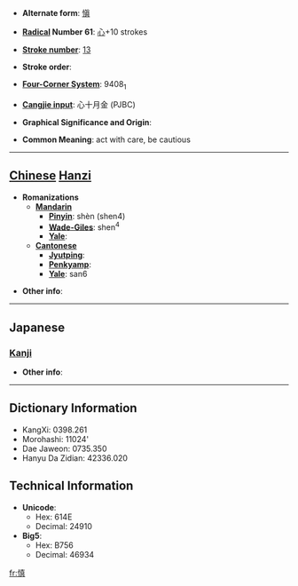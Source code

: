 * '''Alternate form''': [[愼]]

* '''[[Wiktionary:Chinese radical index| Radical]] Number 61''': [[Wiktionary:Chinese radical index 心|心]]+10 strokes

* '''[[Wiktionary:Chinese total strokes index|Stroke number]]''': [[Wiktionary:Chinese total strokes index 13|13]]

* '''Stroke order''': 

* '''[[Wiktionary:Chinese four corner index|Four-Corner System]]''': 9408<sub>1</sub>

* '''[[Wiktionary:Chinese Cangjie index|Cangjie input]]''': 心十月金 (PJBC)

* '''Graphical Significance and Origin''': 

* '''Common Meaning''': act with care, be cautious

----

== [[Chinese]] [[Hanzi]] ==

* '''Romanizations'''
** '''[[Mandarin]]'''
*** '''[[Pinyin]]''': shèn (shen4)
*** '''[[Wade-Giles]]''': shen<sup>4</sup>
*** '''[[Yale]]''': 
** '''[[Cantonese]]'''
*** '''[[Jyutping]]''':
*** '''[[Penkyamp]]''': 
*** '''[[Yale]]''': san6

* '''Other info''': 

----

==Japanese==
===[[Kanji]]===
{{kanji|on readings=[[しん]] (shin)
|kun readings=[[つつしむ]] (tsutsushimu), [[つつしみ]] (tsutsushimi)
}}

* '''Other info''':  

----

== Dictionary Information ==

* KangXi: 0398.261
* Morohashi: 11024'
* Dae Jaweon: 0735.350
* Hanyu Da Zidian: 42336.020

== Technical Information ==

* '''Unicode''':
** Hex: 614E
** Decimal: 24910
* '''Big5''':
** Hex: B756
** Decimal: 46934

[[fr:慎]]